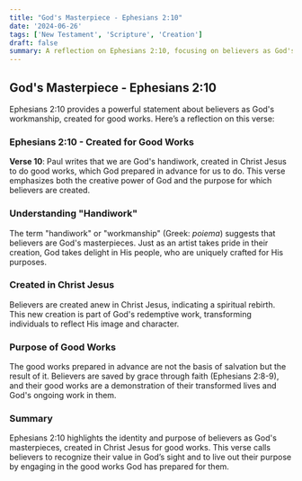 ```yaml
---
title: "God's Masterpiece - Ephesians 2:10"
date: '2024-06-26'
tags: ['New Testament', 'Scripture', 'Creation']
draft: false
summary: A reflection on Ephesians 2:10, focusing on believers as God's workmanship, created in Christ Jesus for good works.
---
```


## God's Masterpiece - Ephesians 2:10

Ephesians 2:10 provides a powerful statement about believers as God's workmanship, created for good works. Here’s a reflection on this verse:

### Ephesians 2:10 - Created for Good Works

**Verse 10**: Paul writes that we are God's handiwork, created in Christ Jesus to do good works, which God prepared in advance for us to do. This verse emphasizes both the creative power of God and the purpose for which believers are created.

### Understanding "Handiwork"

The term "handiwork" or "workmanship" (Greek: _poiema_) suggests that believers are God's masterpieces. Just as an artist takes pride in their creation, God takes delight in His people, who are uniquely crafted for His purposes.

### Created in Christ Jesus

Believers are created anew in Christ Jesus, indicating a spiritual rebirth. This new creation is part of God's redemptive work, transforming individuals to reflect His image and character.

### Purpose of Good Works

The good works prepared in advance are not the basis of salvation but the result of it. Believers are saved by grace through faith (Ephesians 2:8-9), and their good works are a demonstration of their transformed lives and God's ongoing work in them.

### Summary

Ephesians 2:10 highlights the identity and purpose of believers as God's masterpieces, created in Christ Jesus for good works. This verse calls believers to recognize their value in God’s sight and to live out their purpose by engaging in the good works God has prepared for them.
